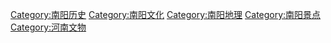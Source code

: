 [[Category:南阳历史|Category:南阳历史]]
[[Category:南阳文化|Category:南阳文化]]
[[Category:南阳地理|Category:南阳地理]]
[[Category:南阳景点|Category:南阳景点]]
[[Category:河南文物|Category:河南文物]]